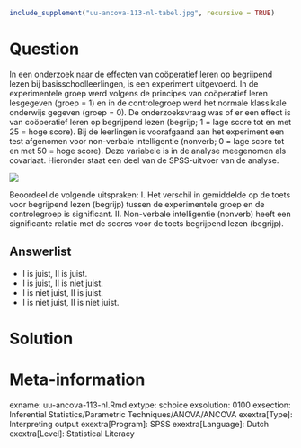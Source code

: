 ```r
include_supplement("uu-ancova-113-nl-tabel.jpg", recursive = TRUE)
```



Question
========
In een onderzoek naar de effecten van coöperatief leren op begrijpend lezen bij basisschoolleerlingen, is een experiment uitgevoerd. In de experimentele groep werd volgens de principes van coöperatief leren lesgegeven (groep = 1) en in de controlegroep werd het normale klassikale onderwijs gegeven (groep = 0). De onderzoeksvraag was of er een effect is van coöperatief leren op begrijpend lezen (begrijp; 1 = lage score tot en met 25 = hoge score). Bij de leerlingen is voorafgaand aan het experiment een test afgenomen voor non-verbale intelligentie (nonverb; 0 = lage score tot en met 50 = hoge score). Deze variabele is in de analyse meegenomen als covariaat. Hieronder staat een deel van de SPSS-uitvoer van de analyse.

![](uu-ancova-113-nl-tabel.jpg)

Beoordeel de volgende uitspraken:
I. Het verschil in gemiddelde op de toets voor begrijpend lezen (begrijp) tussen de experimentele groep en de controlegroep is significant.
II. Non-verbale intelligentie (nonverb) heeft een significante relatie met de scores voor de toets begrijpend lezen (begrijp).

Answerlist
----------
* I is juist, II is juist.
* I is juist, II is niet juist.
* I is niet juist, II is juist.
* I is niet juist, II is niet juist.


Solution
========



Meta-information
================
exname: uu-ancova-113-nl.Rmd
extype: schoice
exsolution: 0100
exsection: Inferential Statistics/Parametric Techniques/ANOVA/ANCOVA
exextra[Type]: Interpreting output
exextra[Program]: SPSS
exextra[Language]: Dutch
exextra[Level]: Statistical Literacy
